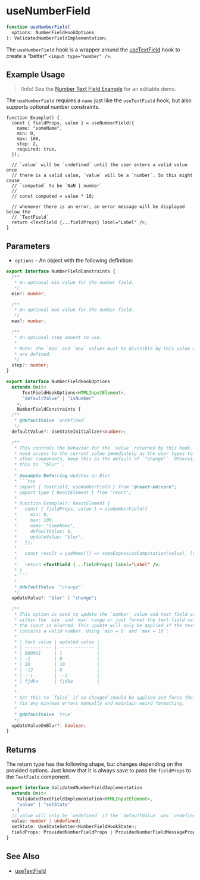 # useNumberField

```ts
function useNumberField(
  options: NumberFieldHookOptions
): ValidatedNumberFieldImplementation;
```

The `useNumberField` hook is a wrapper around the [useTextField](./use-text-field)
hook to create a "better" `<input type="number" />`.

## Example Usage

> !Info! See the [Number Text Field Example](/components/text-field#number) for an editable demo.

The `useNumberField` requires a `name` just like the `useTextField` hook, but also supports
optional number constraints.

```tsx
function Example() {
  const { fieldProps, value } = useNumberField({
    name: "someName",
    min: 0,
    max: 100,
    step: 2,
    required: true,
  });

  // `value` will be `undefined` until the user enters a valid value once
  // there is a valid value, `value` will be a `number`. So this might cause
  // `computed` to be `NaN | number`
  //
  // const computed = value * 10;

  // whenever there is an error, an error message will be displayed below the
  // `TextField`
  return <TextField {...fieldProps} label="Label" />;
}
```

## Parameters

- `options` - An object with the following definition:

````ts disableScroll disableTransform
export interface NumberFieldConstraints {
  /**
   * An optional min value for the number field.
   */
  min?: number;

  /**
   * An optional max value for the number field.
   */
  max?: number;

  /**
   * An optional step amount to use.
   *
   * Note: The `min` and `max` values must be divisible by this value when any
   * are defined.
   */
  step?: number;
}

export interface NumberFieldHookOptions
  extends Omit<
      TextFieldHookOptions<HTMLInputElement>,
      "defaultValue" | "isNumber"
    >,
    NumberFieldConstraints {
  /**
   * @defaultValue `undefined`
   */
  defaultValue?: UseStateInitializer<number>;

  /**
   * This controls the behavior for the `value` returned by this hook. If you
   * need access to the current value immediately as the user types to update
   * other components, keep this as the default of `"change"`. Otherwise, set
   * this to `"blur"`.
   *
   * @example Deferring Updates on Blur
   * ```tsx
   * import { TextField, useNumberField } from "@react-md/core";
   * import type { ReactElement } from "react";
   *
   * function Example(): ReactElement {
   *   const { fieldProps, value } = useNumberField({
   *     min: 0,
   *     max: 100,
   *     name: "someName",
   *     defaultValue: 0,
   *     updateValue: "blur",
   *   });
   *
   *   const result = useMemo(() => someExpensiveComputation(value), [value]);
   *
   *   return <TextField {...fieldProps} label="Label" />;
   * }
   * ```
   *
   * @defaultValue `"change"`
   */
  updateValue?: "blur" | "change";

  /**
   * This option is used to update the `number` value and text field value to be
   * within the `min` and `max` range or just format the text field value when
   * the input is blurred. This update will only be applied if the text field
   * contains a valid number. Using `min = 0` and `max = 10`:
   *
   * | text value | updated value |
   * | ---------- | ------------- |
   * | 000001     | 1             |
   * | -1         | 0             |
   * | 20         | 10            |
   * | -12        | 0             |
   * | --1        | --1           |
   * | fjdka      | fjdka         |
   *
   *
   * Set this to `false` if no changed should be applied and force the user to
   * fix any min/max errors manually and maintain weird formatting.
   *
   * @defaultValue `true`
   */
  updateValueOnBlur?: boolean;
}
````

## Returns

The return type has the following shape, but changes depending on the provided options.
Just know that it is always save to pass the `fieldProps` to the `TextField` component.

```ts disableScroll disableTransform
export interface ValidatedNumberFieldImplementation
  extends Omit<
    ValidatedTextFieldImplementation<HTMLInputElement>,
    "value" | "setState"
  > {
  // value will only be `undefined` if the `defaultValue` was `undefined`
  value: number | undefined;
  setState: UseStateSetter<NumberFieldHookState>;
  fieldProps: ProvidedNumberFieldProps | ProvidedNumberFieldMessageProps;
}
```

## See Also

- [useTextField](./use-text-field)
